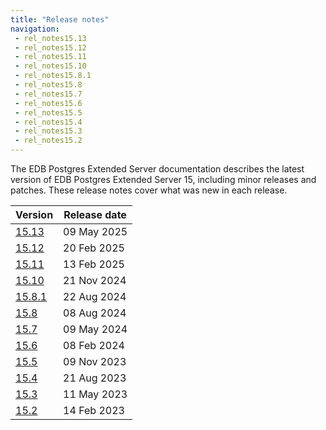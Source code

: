 ```yaml
---
title: "Release notes"
navigation:
 - rel_notes15.13
 - rel_notes15.12
 - rel_notes15.11
 - rel_notes15.10
 - rel_notes15.8.1
 - rel_notes15.8
 - rel_notes15.7
 - rel_notes15.6
 - rel_notes15.5
 - rel_notes15.4
 - rel_notes15.3
 - rel_notes15.2
---
```

The EDB Postgres Extended Server documentation describes the latest version of
EDB Postgres Extended Server 15, including minor releases and patches. These
release notes cover what was new in each release. 

| Version                   | Release date |
|---------------------------|--------------|
| [15.13](rel_notes15.13)   | 09 May 2025  |
| [15.12](rel_notes15.12)   | 20 Feb 2025  |
| [15.11](rel_notes15.11)   | 13 Feb 2025  |
| [15.10](rel_notes15.10)   | 21 Nov 2024  |
| [15.8.1](rel_notes15.8.1) | 22 Aug 2024  |
| [15.8](rel_notes15.8)     | 08 Aug 2024  |
| [15.7](rel_notes15.7)     | 09 May 2024  |
| [15.6](rel_notes15.6)     | 08 Feb 2024  |
| [15.5](rel_notes15.5)     | 09 Nov 2023  |
| [15.4](rel_notes15.4)     | 21 Aug 2023  |
| [15.3](rel_notes15.3)     | 11 May 2023  |
| [15.2](rel_notes15.2)     | 14 Feb 2023  |





